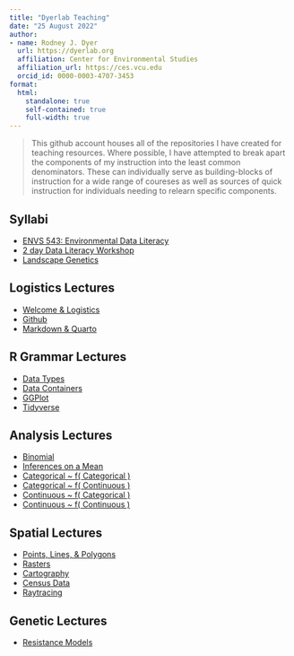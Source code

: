 ```yaml
---
title: "Dyerlab Teaching"
date: "25 August 2022"
author: 
- name: Rodney J. Dyer
  url: https://dyerlab.org
  affiliation: Center for Environmental Studies
  affiliation_url: https://ces.vcu.edu
  orcid_id: 0000-0003-4707-3453
format: 
  html:
    standalone: true
    self-contained: true
    full-width: true
---
```




> This github account houses all of the repositories I have created for teaching resources.  Where possible, I have attempted to break apart the components of my instruction into the least common denominators.  These can individually serve as building-blocks of instruction for a wide range of coureses as well as sources of quick instruction for individuals needing to relearn specific components.


##  Syllabi

- [ENVS 543: Environmental Data Literacy](https://github.com/dyerlabteaching/ENVS543)
- [2 day Data Literacy Workshop]()
- [Landscape Genetics]()


## Logistics Lectures

- [Welcome & Logistics](https://dyerlabteaching.github.io/Welcome/slides.html#/title-slide)  
- [Github]()  
- [Markdown & Quarto]()  

## R Grammar Lectures

- [Data Types]()
- [Data Containers]()
- [GGPlot]()
- [Tidyverse]()



## Analysis Lectures

- [Binomial]()
- [Inferences on a Mean]()
- [Categorical ~ f( Categorical )]()
- [Categorical ~ f( Continuous )]()
- [Continuous ~ f( Categorical )]()
- [Continuous ~ f( Continuous )]()

## Spatial Lectures

- [Points, Lines, & Polygons]()
- [Rasters]()
- [Cartography]()
- [Census Data]()
- [Raytracing]()

## Genetic Lectures

- [Resistance Models]()